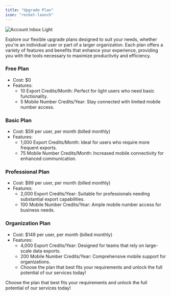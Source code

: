 ```yaml
---
title: "Upgrade Plan"
icon: "rocket-launch"
---
```


<img
  className="block rounded-2xl shadow-lg"
  src="/images/account-upgrade-plan.png"
  alt="Account Inbox Light"
/>

Explore our flexible upgrade plans designed to suit your needs, whether you're an individual user or part of a larger organization. Each plan offers a variety of features and benefits that enhance your experience, providing you with the tools necessary to maximize productivity and efficiency.

### Free Plan

- Cost: $0
- Features:
  - 10 Export Credits/Month: Perfect for light users who need basic functionality.
  - 5 Mobile Number Credits/Year: Stay connected with limited mobile number access.

### Basic Plan

- Cost: $59 per user, per month (billed monthly)
- Features:
  - 1,000 Export Credits/Month: Ideal for users who require more frequent exports.
  - 75 Mobile Number Credits/Month: Increased mobile connectivity for enhanced communication.

### Professional Plan

- Cost: $99 per user, per month (billed monthly)
- Features:
  - 2,000 Export Credits/Year: Suitable for professionals needing substantial export capabilities.
  - 100 Mobile Number Credits/Year: Ample mobile number access for business needs.

### Organization Plan

- Cost: $149 per user, per month (billed monthly)
- Features:
  - 4,000 Export Credits/Year: Designed for teams that rely on large-scale data exports.
  - 200 Mobile Number Credits/Year: Comprehensive mobile support for organizations.
  - Choose the plan that best fits your requirements and unlock the full potential of our services today!

Choose the plan that best fits your requirements and unlock the full potential of our services today!
